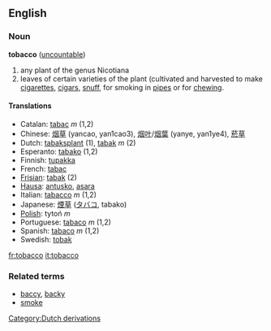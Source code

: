 {{wikipedia}}
==English==
===Noun===
'''tobacco''' ([[uncountable]])

#any plant of the genus Nicotiana 
#leaves of certain varieties of the plant (cultivated and harvested to make [[cigarette]]s, [[cigar]]s, [[snuff]], for smoking in [[pipe]]s or for [[chew]]ing.


====Translations====
*Catalan: [[tabac]] ''m'' (1,2)
*Chinese: [[烟草]] (yancao, yan1cao3), [[烟叶]]/[[烟葉]] (yanye, yan1ye4), [[菸草]]
*Dutch: [[tabaksplant]] (1), [[tabak]] ''m'' (2)
*Esperanto: [[tabako]] (1,2)
*Finnish: [[tupakka]]
*French: [[tabac]]
*[[Frisian]]: [[tabak]] (2)
*[[Hausa]]: [[antusko]], [[asara]]
*Italian: [[tabacco]] ''m'' (1,2)
*Japanese: [[煙草]] ([[タバコ]], tabako)
*[[Polish]]: tytoń ''m''
*Portuguese: [[tabaco]] ''m'' (1,2)
*Spanish: [[tabaco]] ''m'' (1,2)
*Swedish: [[tobak]]

[[Category:Dutch derivations]]

[[fr:tobacco]]
[[it:tobacco]]

===Related terms===
*[[baccy]], [[backy]]
*[[smoke]]